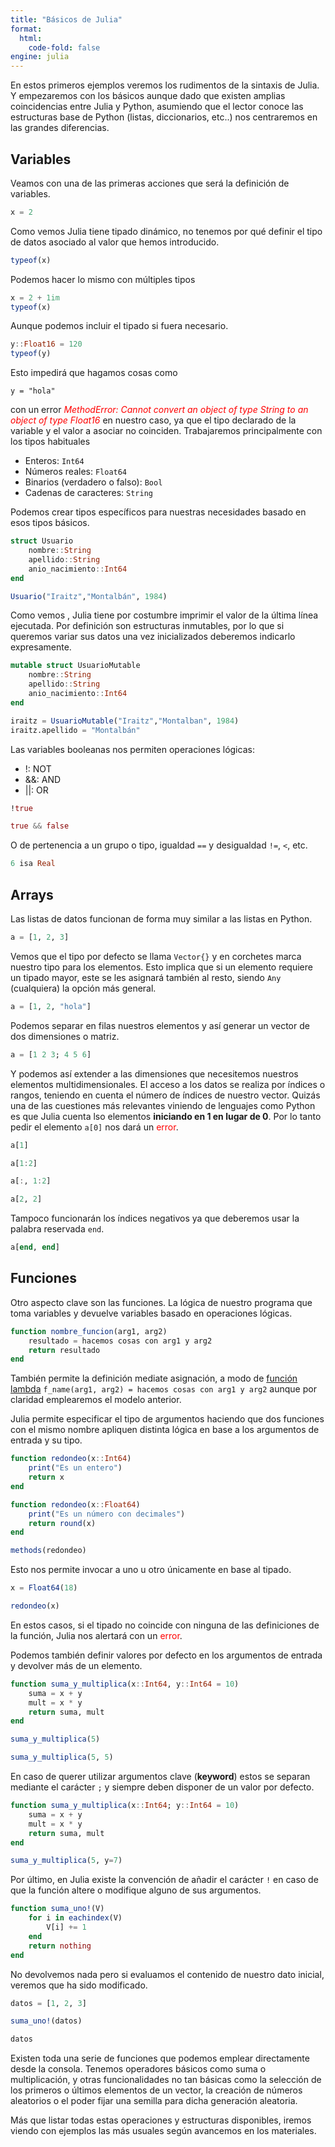 ```yaml
---
title: "Básicos de Julia"
format:
  html:
    code-fold: false
engine: julia
---
```


En estos primeros ejemplos veremos los rudimentos de la sintaxis de Julia. Y empezaremos con los básicos aunque dado que existen amplias coincidencias entre Julia y Python, asumiendo que el lector conoce las estructuras base de Python (listas, diccionarios, etc..) nos centraremos en las grandes diferencias.

## Variables

Veamos con una de las primeras acciones que será la definición de variables.

```julia
x = 2
```

Como vemos Julia tiene tipado dinámico, no tenemos por qué definir el tipo de datos asociado al valor que hemos introducido.

```julia
typeof(x)
```

Podemos hacer lo mismo con múltiples tipos
```julia
x = 2 + 1im
typeof(x)
```

Aunque podemos incluir el tipado si fuera necesario.

```julia
y::Float16 = 120
typeof(y)
```

Esto impedirá que hagamos cosas como 

```
y = "hola"
```
con un error <span style="color:red">_MethodError: Cannot convert an object of type String to an object of type Float16_</span> en nuestro caso, ya que el tipo declarado de la variable y el valor a asociar no coinciden. Trabajaremos principalmente con los tipos habituales 

* Enteros: `Int64`
* Números reales: `Float64`
* Binarios (verdadero o falso): `Bool`
* Cadenas de caracteres: `String`

Podemos crear tipos específicos para nuestras necesidades basado en esos tipos básicos.
```julia
struct Usuario
    nombre::String
    apellido::String
    anio_nacimiento::Int64
end

Usuario("Iraitz","Montalbán", 1984)
```

Como vemos , Julia tiene por costumbre imprimir el valor de la última línea ejecutada. Por definición son estructuras inmutables, por lo que si queremos variar sus datos una vez inicializados deberemos indicarlo expresamente.

```julia
mutable struct UsuarioMutable
    nombre::String
    apellido::String
    anio_nacimiento::Int64
end

iraitz = UsuarioMutable("Iraitz","Montalban", 1984)
iraitz.apellido = "Montalbán"
```

Las variables booleanas nos permiten operaciones lógicas:

* !: NOT
* &&: AND
* ||: OR

```julia
!true
```

```julia
true && false
```

O de pertenencia a un grupo o tipo, igualdad `==` y desigualdad `!=`, `<`, etc.
```julia
6 isa Real
```

## Arrays

Las listas de datos funcionan de forma muy similar a las listas en Python.

```julia
a = [1, 2, 3]
```

Vemos que el tipo por defecto se llama `Vector{}` y en corchetes marca nuestro tipo para los elementos. Esto implica que si un elemento requiere un tipado mayor, este se les asignará también al resto, siendo `Any` (cualquiera) la opción más general. 

```julia
a = [1, 2, "hola"]
```

Podemos separar en filas nuestros elementos y así generar un vector de dos dimensiones o matriz.

```julia
a = [1 2 3; 4 5 6]
```

Y podemos así extender a las dimensiones que necesitemos nuestros elementos multidimensionales. El acceso a los datos se realiza por índices o rangos, teniendo en cuenta el número de índices de nuestro vector. Quizás una de las cuestiones más relevantes viniendo de lenguajes como Python es que Julia cuenta lso elementos **iniciando en 1 en lugar de 0**. Por lo tanto pedir el elemento `a[0]` nos dará un <span style="color:red">error</span>.

```julia
a[1]
```

```julia
a[1:2]
```
```julia
a[:, 1:2]
```

```julia
a[2, 2]
```

Tampoco funcionarán los índices negativos ya que deberemos usar la palabra reservada `end`.
```julia
a[end, end]
```


## Funciones

Otro aspecto clave son las funciones. La lógica de nuestro programa que toma variables y devuelve variables basado en operaciones lógicas.

```julia
function nombre_funcion(arg1, arg2)
    resultado = hacemos cosas con arg1 y arg2
    return resultado
end
```

También permite la definición mediate asignación, a modo de [función lambda](https://ellibrodepython.com/lambda-python) `f_name(arg1, arg2) = hacemos cosas con arg1 y arg2` aunque por claridad emplearemos el modelo anterior.

Julia permite especificar el tipo de argumentos haciendo que dos funciones con el mismo nombre apliquen distinta lógica en base a los argumentos de entrada y su tipo.

```julia
function redondeo(x::Int64)
    print("Es un entero")
    return x
end

function redondeo(x::Float64)
    print("Es un número con decimales")
    return round(x)
end

methods(redondeo)
```

Esto nos permite invocar a uno u otro únicamente en base al tipado.

```julia
x = Float64(18)

redondeo(x)
```

En estos casos, si el tipado no coincide con ninguna de las definiciones de la función, Julia nos alertará con un <span style="color:red">error</span>.

Podemos también definir valores por defecto en los argumentos de entrada y devolver más de un elemento.

```julia
function suma_y_multiplica(x::Int64, y::Int64 = 10)
    suma = x + y
    mult = x * y
    return suma, mult
end

suma_y_multiplica(5)
```

```julia
suma_y_multiplica(5, 5)
```

En caso de querer utilizar argumentos clave (**keyword**) estos se separan mediante el carácter `;` y siempre deben disponer de un valor por defecto.

```julia
function suma_y_multiplica(x::Int64; y::Int64 = 10)
    suma = x + y
    mult = x * y
    return suma, mult
end

suma_y_multiplica(5, y=7)
```

Por último, en Julia existe la convención de añadir el carácter `!` en caso de que la función altere o modifique alguno de sus argumentos.

```julia
function suma_uno!(V)
    for i in eachindex(V)
        V[i] += 1
    end
    return nothing
end
```

No devolvemos nada pero si evaluamos el contenido de nuestro dato inicial, veremos que ha sido modificado.

```julia
datos = [1, 2, 3]

suma_uno!(datos)

datos
```

Existen toda una serie de funciones que podemos emplear directamente desde la consola. Tenemos operadores básicos como suma o multiplicación, y otras funcionalidades no tan básicas como la selección de los primeros o últimos elementos de un vector, la creación de números aleatorios o el poder fijar una semilla para dicha generación aleatoria. 

Más que listar todas estas operaciones y estructuras disponibles, iremos viendo con ejemplos las más usuales según avancemos en los materiales.